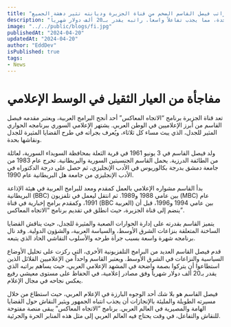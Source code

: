 ```yaml
---
title: "مفاجأة من العيار الثقيل في الوسط الإعلامي… تكشف عن راتب فيصل القاسم الضخم من قناة الجزيرة وديانته تثير دهشة الجميع!"
description: "برنامج الاتجاه المعاكس على قناة الجزيرة، يقدمه الإعلامي السوري فيصل القاسم. يتميز بجرأته في طرح القضايا المثيرة للجدل ونقاشها بحدة، مما يجذب تفاعلاً واسعاً. راتبه يقدر بـ20 ألف دولار شهرياً."
image: "../../public/blogs/fi.jpg"
publishedAt: "2024-04-20"
updatedAt: "2024-04-20"
author: "EddDev"
isPublished: true
tags:
- News
---
```


# مفاجأة من العيار الثقيل في الوسط الإعلامي

تعد قناة الجزيرة برنامج “الاتجاه المعاكس” أحد أنجح البرامج العربية، ويعتبر مقدمه فيصل القاسم من أبرز الإعلاميين في الوطن العربي. يشتهر الإعلامي السوري ببرنامجه الحواري المثير للجدل، الذي يبث مساء كل ثلاثاء، ويُعرف بجرأته في طرح القضايا المثيرة للجدل ونقاشها بحدة.

ولد فيصل القاسم في 3 يونيو 1961 في قرية الثعلة بمحافظة السويداء السورية، لعائلة من الطائفة الدرزية. يحمل القاسم الجنسيتين السورية والبريطانية. تخرج عام 1983 من جامعة دمشق بدرجة بكالوريوس في الأدب الإنجليزي، ثم حصل على درجة الدكتوراه في الأدب الإنجليزي من جامعة هل البريطانية عام 1990.

بدأ القاسم مشواره الإعلامي بالعمل كمقدم ومعد للبرامج العربية في هيئة الإذاعة البريطانية (BBC) بين عامي 1988 و1989. ثم انتقل ليعمل في تلفزيون (MBC) عام 1991، وكمقدم برامج إخبارية في قناة (BBC العربية) بين عامي 1994 و1996، قبل أن ينضم إلى قناة الجزيرة، حيث انطلق في تقديم برنامج “الاتجاه المعاكس”.

يتميز القاسم بقدرته على إدارة الحوارات الصعبة والمثيرة للجدل، حيث يناقش القضايا الساخنة المتعلقة بنزاعات الشرق الأوسط، والسياسة العربية، والشؤون الدولية. وقد نال برنامجه شهرة واسعة بسبب جرأة طرحه والأسلوب النقاشي الحاد الذي يتبعه.

قدم فيصل القاسم العديد من البرامج التلفزيونية الأخرى، التي ركزت على تحليل الأوضاع السياسية والنزاعات في الشرق الأوسط. ويعتبر القاسم واحداً من الإعلاميين القلائل الذين استطاعوا أن يتركوا بصمة واضحة في المشهد الإعلامي العربي، حيث يساهم براتبه الذي يقدر بـ20 ألف دولار شهرياً وفق مصادر إعلامية، في الحفاظ على مستوى معيشي رفيع يعكس نجاحه في مجال الإعلام.

فيصل القاسم هو بلا شك أحد الوجوه البارزة في الإعلام العربي، حيث استطاع من خلال مسيرته الطويلة والمليئة بالإنجازات أن يجذب انتباه الجمهور ويثير النقاش حول القضايا الهامة والمصيرية في العالم العربي. برنامج “الاتجاه المعاكس” يبقى منصة مفتوحة للنقاش والتفاعل، في وقت يحتاج فيه العالم العربي إلى مثل هذه المنابر الحرة والجرئية.
